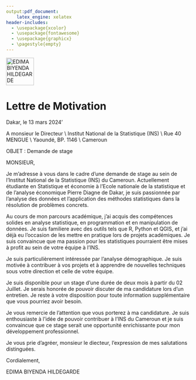 ---
output:pdf_document:
    latex_engine: xelatex
header-includes:
  - \usepackage{xcolor}
  - \usepackage{fontawesome}
  - \usepackage{graphicx}
  - \pagestyle{empty}
---
![EDIMA BIYENDA HILDEGARDE](C:\HILDA.jpg){width=2cm}
\definecolor{lavender}{HTML}{E6E6FA}

\begin{center}
\textcolor{lavender}{\LARGE\textbf{Votre Nom}} \\
\textcolor{lavender}{Votre Adresse} | \faMobilePhone\ +221 77 871 99 82 | \faEnvelopeO\ Effiebugb@gmail.com \\
\end{center}

\hrulefill

# Lettre de Motivation

Dakar, le 13 mars 2024'

A monsieur le Directeur \\
Institut National de la Statistique (INS) \\
Rue 40 MENGUE \\
Yaoundé, BP. 1146 \\
Cameroun

\hrulefill

OBJET : Demande de stage

MONSIEUR,

Je m'adresse à vous dans le cadre d'une demande de stage au sein de l'Institut National de la Statistique (INS) du Cameroun. Actuellement étudiante en Statistique et économie à l'Ecole nationale de la statistique et de l'analyse économique Pierre Diagne de Dakar, je suis passionnée par l'analyse des données et l'application des méthodes statistiques dans la résolution de problèmes concrets.

Au cours de mon parcours académique, j'ai acquis des compétences solides en analyse statistique, en programmation et en manipulation de données. Je suis familiere avec des outils tels que R, Python et QGIS, et j'ai déjà eu l'occasion de les mettre en pratique lors de projets académiques. Je suis convaincue que ma passion pour les statistiques pourraient être mises à profit au sein de votre équipe à l'INS.

Je suis particulièrement intéressée par l'analyse démographique. Je suis motivée à contribuer à vos projets et à apprendre de nouvelles techniques sous votre direction et celle de votre équipe.

Je suis disponible pour un stage d'une durée de deux mois à partir du 02 Juillet. Je serais honorée de pouvoir discuter de ma candidature lors d'un entretien. Je reste à votre disposition pour toute information supplémentaire que vous pourriez avoir besoin.

Je vous remercie de l'attention que vous porterez à ma candidature. Je suis enthousiaste à l'idée de pouvoir contribuer à l'INS du Cameroun et je suis convaincue que ce stage serait une opportunité enrichissante pour mon développement professionnel.

Je vous prie d'agréer, monsieur le diecteur, l'expression de mes salutations distinguées.

\bigskip

Cordialement,

EDIMA BIYENDA HILDEGARDE
